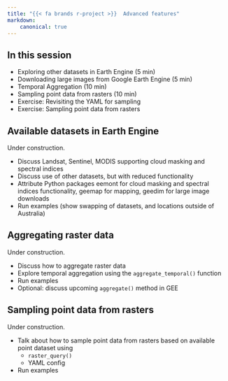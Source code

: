 ```yaml
---
title: "{{< fa brands r-project >}}  Advanced features"
markdown:
    canonical: true
---
```


:::{.callout-tip}
## In this session

- Exploring other datasets in Earth Engine (5 min)
- Downloading large images from Google Earth Engine (5 min)
- Temporal Aggregation (10 min)
- Sampling point data from rasters (10 min)
- Exercise: Revisiting the YAML for sampling
- Exercise: Sampling point data from rasters
:::

## Available datasets in Earth Engine

Under construction.

- Discuss Landsat, Sentinel, MODIS supporting cloud masking and spectral indices
- Discuss use of other datasets, but with reduced functionality
- Attribute Python packages eemont for cloud masking and spectral indices functionality, geemap for mapping, geedim for large image downloads
- Run examples (show swapping of datasets, and locations outside of Australia)

## Aggregating raster data

Under construction.

- Discuss how to aggregate raster data
- Explore temporal aggregation using the `aggregate_temporal()` function
- Run examples
- Optional: discuss upcoming `aggregate()` method in GEE

## Sampling point data from rasters

Under construction.

- Talk about how to sample point data from rasters based on available point dataset using
    - `raster_query()`
    - YAML config
- Run examples